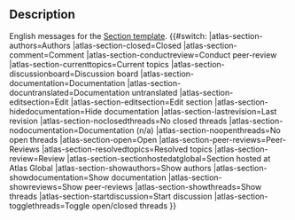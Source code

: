 <noinclude>
== Description ==
English messages for the [[Template:Section|Section template]].
</noinclude><includeonly>{{#switch: {{{1}}}
|atlas-section-authors=Authors
|atlas-section-closed=Closed
|atlas-section-comment=Comment
|atlas-section-conductreview=Conduct peer-review
|atlas-section-currenttopics=Current topics
|atlas-section-discussionboard=Discussion board
|atlas-section-documentation=Documentation
|atlas-section-docuntranslated=Documentation untranslated
|atlas-section-editsection=Edit
|atlas-section-editsection=Edit section
|atlas-section-hidedocumentation=Hide documentation
|atlas-section-lastrevision=Last revision
|atlas-section-noclosedthreads=No closed threads
|atlas-section-nodocumentation=Documentation (n/a)
|atlas-section-noopenthreads=No open threads
|atlas-section-open=Open
|atlas-section-peer-reviews=Peer-Reviews
|atlas-section-resolvedtopics=Resolved topics
|atlas-section-review=Review
|atlas-section-sectionhostedatglobal=Section hosted at Atlas Global
|atlas-section-showauthors=Show authors
|atlas-section-showdocumentation=Show documentation
|atlas-section-showreviews=Show peer-reviews
|atlas-section-showthreads=Show threads
|atlas-section-startdiscussion=Start discussion
|atlas-section-togglethreads=Toggle open/closed threads
}}</includeonly>